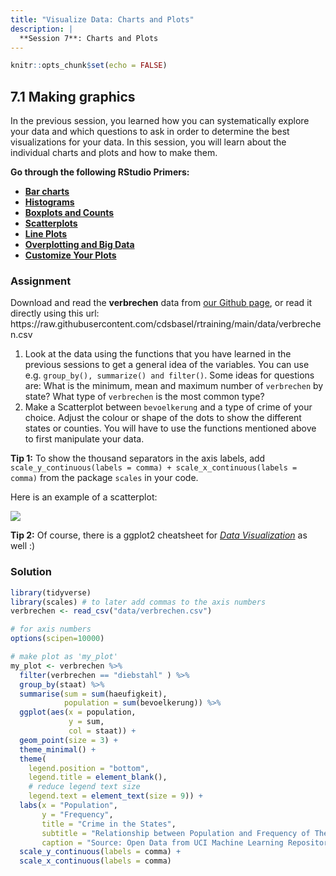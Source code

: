 ```yaml
---
title: "Visualize Data: Charts and Plots"
description: |
  **Session 7**: Charts and Plots
---
```


```r
knitr::opts_chunk$set(echo = FALSE)
```

## 7.1 Making graphics

In the previous session, you learned how you can systematically explore your data and which questions to ask in order to determine the best visualizations for your data. In this session, you will learn about the individual charts and plots and how to make them.

**Go through the following RStudio Primers:**

- [**Bar charts**](https://rstudio.cloud/learn/primers/3.2)
- [**Histograms**](https://rstudio.cloud/learn/primers/3.3) 
- [**Boxplots and Counts**](https://rstudio.cloud/learn/primers/3.4)
- [**Scatterplots**](https://rstudio.cloud/learn/primers/3.5)
- [**Line Plots**](https://rstudio.cloud/learn/primers/3.6)
- [**Overplotting and Big Data**](https://rstudio.cloud/learn/primers/3.7)
- [**Customize Your Plots**](https://rstudio.cloud/learn/primers/3.8)


### Assignment

Download and read the **verbrechen** data from [our Github page](https://github.com/cdsbasel/rtraining/tree/main/data), or read it directly using this url: https://raw.githubusercontent.com/cdsbasel/rtraining/main/data/verbrechen.csv

  1. Look at the data using the functions that you have learned in the previous sessions to get a general idea of the variables. You can use e.g. `group_by(), summarize() and filter()`. Some ideas for questions are: What is the minimum, mean and maximum number of `verbrechen` by state? What type of `verbrechen` is the most common type?
  2. Make a Scatterplot between `bevoelkerung` and a type of crime of your choice. Adjust the colour or shape of the dots to show the different states or counties. You will have to use the functions mentioned above to first manipulate your data.
  
  **Tip 1:** To show the thousand separators in the axis labels, add `scale_y_continuous(labels = comma) + scale_x_continuous(labels = comma)` from the package `scales` in your code.
  
Here is an example of a scatterplot:
  
![](resources/session7/crime_in_the_states.png)

**Tip 2:** Of course, there is a ggplot2 cheatsheet for [*Data Visualization*](resources/session7/data-visualization-2.1.pdf) as well :)

### Solution
```r
library(tidyverse)
library(scales) # to later add commas to the axis numbers
verbrechen <- read_csv("data/verbrechen.csv")

# for axis numbers
options(scipen=10000)

# make plot as 'my_plot'
my_plot <- verbrechen %>%
  filter(verbrechen == "diebstahl" ) %>%
  group_by(staat) %>%
  summarise(sum = sum(haeufigkeit),
            population = sum(bevoelkerung)) %>%
  ggplot(aes(x = population, 
             y = sum, 
             col = staat)) +
  geom_point(size = 3) +
  theme_minimal() +
  theme(
    legend.position = "bottom",
    legend.title = element_blank(),
    # reduce legend text size
    legend.text = element_text(size = 9)) +
  labs(x = "Population",
       y = "Frequency",
       title = "Crime in the States",
       subtitle = "Relationship between Population and Frequency of Theft by State",
       caption = "Source: Open Data from UCI Machine Learning Repository") +
  scale_y_continuous(labels = comma) +
  scale_x_continuous(labels = comma)
```
